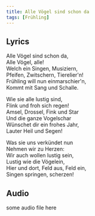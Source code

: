 ```yaml
---
title: Alle Vögel sind schon da
tags: [Frühling]
---
```


## Lyrics
Alle Vögel sind schon da,  
Alle Vögel, alle!  
Welch ein Singen, Musiziern,  
Pfeifen, Zwitschern, Tierelier'n!  
Frühling will nun einmarschier'n,  
Kommt mit Sang und Schalle.  
  
Wie sie alle lustig sind,  
Flink und froh sich regen!  
Amsel, Drossel, Fink und Star  
Und die ganze Vogelschar  
Wünschet dir ein frohes Jahr,  
Lauter Heil und Segen!  
  
Was sie uns verkündet nun  
Nehmen wir zu Herzen:  
Wir auch wollen lustig sein,  
Lustig wie die Vögelein,  
Hier und dort, Feld aus, Feld ein,  
Singen springen, scherzen!  

## Audio
 some audio file here

